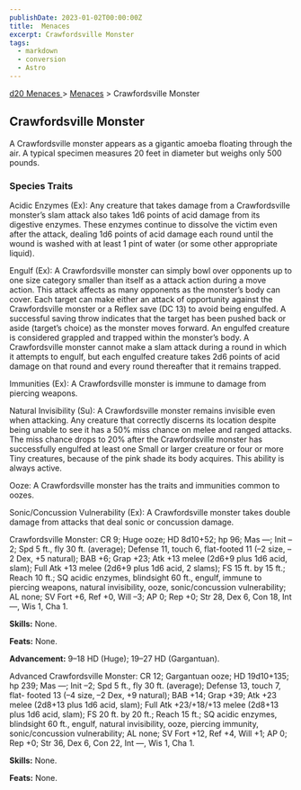 ```yaml
---
publishDate: 2023-01-02T00:00:00Z
title:  Menaces
excerpt: Crawfordsville Monster
tags:
  - markdown
  - conversion
  - Astro
---
```


[ d20 Menaces ](/#menacesD20) > [ Menaces](menaces-d20-menaces-index) > Crawfordsville Monster

##  Crawfordsville Monster

A Crawfordsville monster appears as a gigantic amoeba floating through the
air. A typical specimen measures 20 feet in diameter but weighs only 500
pounds.

###  Species Traits

Acidic Enzymes (Ex): Any creature that takes damage from a Crawfordsville
monster’s slam attack also takes 1d6 points of acid damage from its digestive
enzymes. These enzymes continue to dissolve the victim even after the attack,
dealing 1d6 points of acid damage each round until the wound is washed with at
least 1 pint of water (or some other appropriate liquid).

Engulf (Ex): A Crawfordsville monster can simply bowl over opponents up to one
size category smaller than itself as a attack action during a move action.
This attack affects as many opponents as the monster’s body can cover. Each
target can make either an attack of opportunity against the Crawfordsville
monster or a Reflex save (DC 13) to avoid being engulfed. A successful saving
throw indicates that the target has been pushed back or aside (target’s
choice) as the monster moves forward. An engulfed creature is considered
grappled and trapped within the monster’s body. A Crawfordsville monster
cannot make a slam attack during a round in which it attempts to engulf, but
each engulfed creature takes 2d6 points of acid damage on that round and every
round thereafter that it remains trapped.

Immunities (Ex): A Crawfordsville monster is immune to damage from piercing
weapons.

Natural Invisibility (Su): A Crawfordsville monster remains invisible even
when attacking. Any creature that correctly discerns its location despite
being unable to see it has a 50% miss chance on melee and ranged attacks. The
miss chance drops to 20% after the Crawfordsville monster has successfully
engulfed at least one Small or larger creature or four or more Tiny creatures,
because of the pink shade its body acquires. This ability is always active.

Ooze: A Crawfordsville monster has the traits and immunities common to oozes.

Sonic/Concussion Vulnerability (Ex): A Crawfordsville monster takes double
damage from attacks that deal sonic or concussion damage.

Crawfordsville Monster: CR 9; Huge ooze; HD 8d10+52; hp 96; Mas —; Init –2;
Spd 5 ft., fly 30 ft. (average); Defense 11, touch 6, flat-footed 11 (–2 size,
–2 Dex, +5 natural); BAB +6; Grap +23; Atk +13 melee (2d6+9 plus 1d6 acid,
slam); Full Atk +13 melee (2d6+9 plus 1d6 acid, 2 slams); FS 15 ft. by 15 ft.;
Reach 10 ft.; SQ acidic enzymes, blindsight 60 ft., engulf, immune to piercing
weapons, natural invisibility, ooze, sonic/concussion vulnerability; AL none;
SV Fort +6, Ref +0, Will –3; AP 0; Rep +0; Str 28, Dex 6, Con 18, Int —, Wis
1, Cha 1.

**Skills:** None.

**Feats:** None.

**Advancement:** 9–18 HD (Huge); 19–27 HD (Gargantuan).

Advanced Crawfordsville Monster: CR 12; Gargantuan ooze; HD 19d10+135; hp 239;
Mas —; Init –2; Spd 5 ft., fly 30 ft. (average); Defense 13, touch 7, flat-
footed 13 (–4 size, –2 Dex, +9 natural); BAB +14; Grap +39; Atk +23 melee
(2d8+13 plus 1d6 acid, slam); Full Atk +23/+18/+13 melee (2d8+13 plus 1d6
acid, slam); FS 20 ft. by 20 ft.; Reach 15 ft.; SQ acidic enzymes, blindsight
60 ft., engulf, natural invisibility, ooze, piercing immunity,
sonic/concussion vulnerability; AL none; SV Fort +12, Ref +4, Will +1; AP 0;
Rep +0; Str 36, Dex 6, Con 22, Int —, Wis 1, Cha 1.

**Skills:** None.

**Feats:** None.

